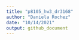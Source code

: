 ```yaml
---
title: "p8105_hw3_dr3168"
author: "Daniela Rochez"
date: "10/14/2021"
output: github_document
---
```


